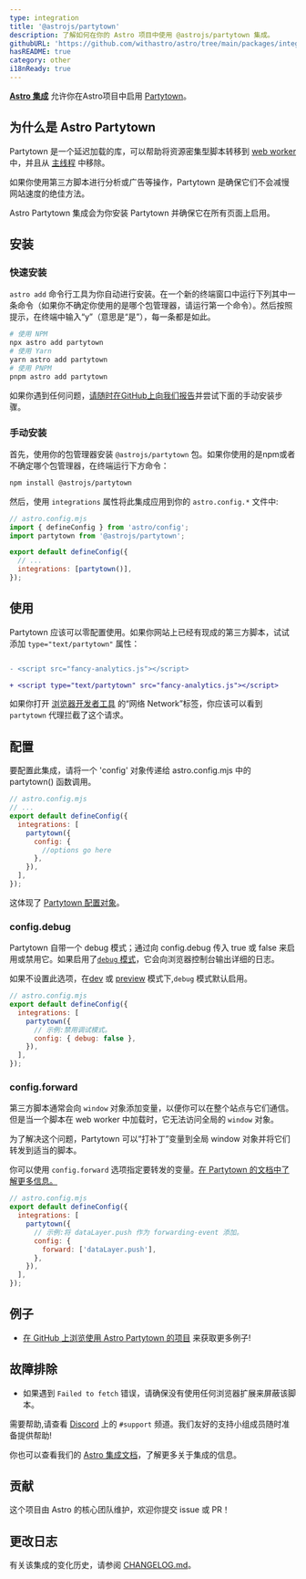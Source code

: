 ```yaml
---
type: integration
title: '@astrojs/partytown'
description: 了解如何在你的 Astro 项目中使用 @astrojs/partytown 集成。
githubURL: 'https://github.com/withastro/astro/tree/main/packages/integrations/partytown/'
hasREADME: true
category: other
i18nReady: true
---
```



**[Astro 集成][astro-integration]** 允许你在Astro项目中启用 [Partytown](https://partytown.builder.io/)。

## 为什么是 Astro Partytown

Partytown 是一个延迟加载的库，可以帮助将资源密集型脚本转移到 [web worker](https://developer.mozilla.org/zh-cn/docs/Web/API/Web_Workers_API) 中，并且从 [主线程](https://developer.mozilla.org/zh-cn/docs/Glossary/Main_thread) 中移除。

如果你使用第三方脚本进行分析或广告等操作，Partytown 是确保它们不会减慢网站速度的绝佳方法。

Astro Partytown 集成会为你安装 Partytown 并确保它在所有页面上启用。

## 安装

### 快速安装

`astro add` 命令行工具为你自动进行安装。在一个新的终端窗口中运行下列其中一条命令（如果你不确定你使用的是哪个包管理器，请运行第一个命令）。然后按照提示，在终端中输入“y”（意思是“是”），每一条都是如此。

```sh
# 使用 NPM
npx astro add partytown
# 使用 Yarn
yarn astro add partytown
# 使用 PNPM
pnpm astro add partytown
```

如果你遇到任何问题，[请随时在GitHub上向我们报告](https://github.com/withastro/astro/issues)并尝试下面的手动安装步骤。

### 手动安装

首先，使用你的包管理器安装 `@astrojs/partytown` 包。如果你使用的是npm或者不确定哪个包管理器，在终端运行下方命令：

```sh
npm install @astrojs/partytown
```

然后，使用 `integrations` 属性将此集成应用到你的 `astro.config.*` 文件中:

```js
// astro.config.mjs
import { defineConfig } from 'astro/config';
import partytown from '@astrojs/partytown';

export default defineConfig({
  // ...
  integrations: [partytown()],
});
```

## 使用

Partytown 应该可以零配置使用。如果你网站上已经有现成的第三方脚本，试试添加 `type="text/partytown"` 属性：

```diff

- <script src="fancy-analytics.js"></script>

+ <script type="text/partytown" src="fancy-analytics.js"></script>  

```

如果你打开 [浏览器开发者工具](https://developer.chrome.com/docs/devtools/open/) 的“网络 Network”标签，你应该可以看到 `partytown` 代理拦截了这个请求。

## 配置

要配置此集成，请将一个 'config' 对象传递给 astro.config.mjs 中的 partytown() 函数调用。

```js
// astro.config.mjs
// ...
export default defineConfig({
  integrations: [
    partytown({
      config: {
        //options go here
      },
    }),
  ],
});
```

这体现了 [Partytown 配置对象](https://partytown.builder.io/configuration)。

### config.debug

Partytown 自带一个 debug 模式；通过向 config.debug 传入 true 或 false 来启用或禁用它。如果启用了[`debug` 模式](https://partytown.builder.io/debugging)，它会向浏览器控制台输出详细的日志。

如果不设置此选项，在[dev](/zh-cn/reference/cli-reference/#astro-dev) 或 [preview](/zh-cn/reference/cli-reference/#astro-preview) 模式下,`debug` 模式默认启用。

```js
// astro.config.mjs
export default defineConfig({
  integrations: [
    partytown({
      // 示例:禁用调试模式。
      config: { debug: false },
    }),
  ],
});
```

### config.forward

第三方脚本通常会向 `window` 对象添加变量，以便你可以在整个站点与它们通信。但是当一个脚本在 web worker 中加载时，它无法访问全局的 `window` 对象。

为了解决这个问题，Partytown 可以“打补丁”变量到全局 window 对象并将它们转发到适当的脚本。

你可以使用 `config.forward` 选项指定要转发的变量。[在 Partytown 的文档中了解更多信息。](https://partytown.builder.io/forwarding-events)

```js
// astro.config.mjs
export default defineConfig({
  integrations: [
    partytown({
      // 示例:将 dataLayer.push 作为 forwarding-event 添加。
      config: {
        forward: ['dataLayer.push'],
      },
    }),
  ],
});
```

## 例子

*   [在 GitHub 上浏览使用 Astro Partytown 的项目](https://github.com/search?q=%22%40astrojs%2Fpartytown%22+path%3A**%2Fpackage.json\&type=code) 来获取更多例子!


## 故障排除

* 如果遇到 `Failed to fetch` 错误，请确保没有使用任何浏览器扩展来屏蔽该脚本。

需要帮助,请查看 [Discord](https://astro.build/chat) 上的 `#support` 频道。我们友好的支持小组成员随时准备提供帮助!  

你也可以查看我们的 [Astro 集成文档][astro-integration]，了解更多关于集成的信息。

## 贡献

这个项目由 Astro 的核心团队维护，欢迎你提交 issue 或 PR！

## 更改日志

有关该集成的变化历史，请参阅 [CHANGELOG.md](https://github.com/withastro/astro/tree/main/packages/integrations/partytown/CHANGELOG.md)。

[astro-integration]: /zh-cn/guides/integrations-guide/